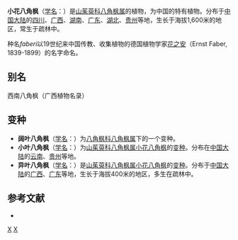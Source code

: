 {{Speciesbox
| genus = Alangium
| species = faberi
| authority = Oliv., 1888
| subdivision_ranks =[[变种|变种]]
| subdivision =
* 小花八角枫 ''A. f.'' var. ''faberi''
* [[阔叶八角枫|阔叶八角枫]] ''A. f.'' var. ''platyphyllum''
* [[异叶八角枫|异叶八角枫]] ''A. f.'' var. ''heterophyllum''
* [[小叶八角枫|小叶八角枫]] ''A. f.'' var. ''perforatum''
}}

'''小花八角枫'''（[[学名|学名]]：{{lang|la|''Alangium faberi''}}）是[[山茱萸科|山茱萸科]][[八角枫属|八角枫属]]的植物，为中国的特有植物。分布于[[中国大陆|中国大陆]]的[[四川|四川]]、[[广西|广西]]、[[湖南|湖南]]、[[广东|广东]]、[[湖北|湖北]]、[[贵州|贵州]]等地，生长于海拔1,600米的地区，常生于疏林中。

种名''faberi''以19世纪来中国传教、收集植物的德国植物学家[[花之安|花之安]]（Ernst Faber, 1839-1899）的名字命名。

== 别名 ==
西南八角枫（广西植物名录）

== 变种 ==

*'''阔叶八角枫'''（[[学名|学名]]：{{lang|la|''Alangium faberi'' var. ''platyphyllum''}}）为[[八角枫科|八角枫科]][[八角枫属|八角枫属]]下的一个变种。
* '''小叶八角枫'''（[[学名|学名]]：{{lang|la|''Alangium faberi'' var. ''perforatum''}}）为[[山茱萸科|山茱萸科]][[八角枫属|八角枫属]][[小花八角枫|小花八角枫]]的[[变种|变种]]。分布在[[中国大陆|中国大陆]]的[[云南|云南]]、[[贵州|贵州]]等地。
* '''异叶八角枫'''（[[学名|学名]]：{{lang|la|''Alangium faberi'' var. ''platyphyllum''}}）是[[山茱萸科|山茱萸科]][[八角枫属|八角枫属]][[小花八角枫|小花八角枫]]的[[变种|变种]]。分布于[[中国大陆|中国大陆]]的[[广西|广西]]、[[广东|广东]]等地，生长于海拔400米的地区，多生在疏林中。

== 参考文献 ==
<div class="references-small">
* {{cite web| url =http://www.bioinfo.cn/db05/KmzwSpecies.php?action=view&id=1083| title =小花八角枫（原变种）| work =《中国高等植物数据库全库》| publisher =中国科学院微生物研究所| author =昆明植物研究所| accessdate =2009-02-22| deadurl =yes| archiveurl =https://web.archive.org/web/20160305030847/http://www.bioinfo.cn/db05/KmzwSpecies.php?action=view&id=1083| archivedate =2016-03-05}}
</div>
{{Taxonbar|from=Q10960117}}

[[Category:八角枫属|X]]
[[Category:1888年描述的植物|X]]